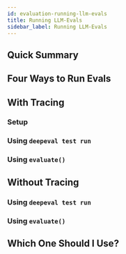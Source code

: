 ```yaml
---
id: evaluation-running-llm-evals
title: Running LLM-Evals
sidebar_label: Running LLM-Evals
---
```


## Quick Summary

## Four Ways to Run Evals

## With Tracing

### Setup

### Using `deepeval test run`

### Using `evaluate()`

## Without Tracing

### Using `deepeval test run`

### Using `evaluate()`

## Which One Should I Use?
